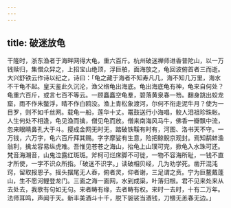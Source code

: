 ```yaml
---
---
---
```

title: 破迷放龟
---



干隆时，浙东渔者于海畔网得大龟，重六百斤。杭州破迷禅师进香普陀山，以一万钱赎归，集僧众舁之，上招宝山绝顶，浮巨舶，面海放之，龟回波俯首者三而逝。大兴舒铁云作诗以纪之，诗曰：「龟之藏于海者不知寿凡几，海不知几万里，海水不干龟不起。皇天鉴此久沉沦，渔父络龟出海底。龟出海底龟有神，龟来自何处？龟重六百斤，或言七百不等云。一顾矗矗空龟羣，碧落黄泉春一笏。翻身跳出蛟龙窟，雨不作朱鳖浮，晴不作白鸥没。渔上青松象渡河，尔何不衔走泥牛月？使为一目罗，则不如千丝网。载龟一船，莲华十丈。鼍鼓送行小海唱，鲛人泪祖珍珠帐。人生何处不相逢，龟见渔而擒，僧见龟而放。僧来南海风马牛，佛香一瓣飘中流，忽来眼睛鼻孔大于斗。撄成金网无时无，踏破铁鞵有时有，河图、洛书天不守。一万钱，六万字，龟六百斤拜其赐。字字摩娑有生意，险把鲸鲵京观封。焉知鹬蚌渔翁利，擒龙容易纵虎难。吾惟见苍苍之海山，抬龟上山璞可完，掀龟入水珠可还。梵音海潮音，山鬼泣露红斑斑。斧柯可烂床脚不可徙，一物不容海所耻，一钱不直才所使，一字不识众所指。「破迷不识字。」读破相贝经，几为劝学死。凿开混沌窍，留取报恩子。摇头摆尾无人吞，俯者灵，仰者谢，三足谓之贲。宁为巨鳌戴蓬山，生不愿河鲤登龙门。三面之海一面网，水到成渠，叶落归根。君不见来处来从去处去，我歌有句如无句。来者畴有缘，去者畴有权。来时一去时，十有二万年。法师耳鸣，声闻于天。新丰美酒斗十千，脱下袈裟当酒钱，刀镮无恙春无边。」